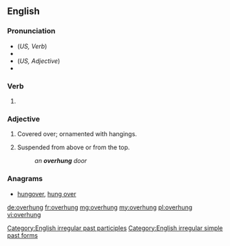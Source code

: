 ==English==

===Pronunciation===
* (''US, Verb'') {{IPA|/oʊvərˈhʌŋ/|lang=en}}
* {{rhymes|ʌŋ|lang=en}}
* (''US, Adjective'') {{IPA|/ˈoʊvərˌhʌŋ/|lang=en}}
* {{audio|en-us-overhung.ogg|Audio (US, verb)|lang=en}}

===Verb===
{{head|en|verb form}}

# {{en-past of|overhang}}

===Adjective===
{{en-adj|-}}

# Covered over; ornamented with hangings.
#: {{rfquotek|Carlyle}}
# Suspended from above or from the top.
#: ''an '''overhung''' door''

===Anagrams===
* [[hungover#English|hungover]], [[hung over#English|hung over]]

[[Category:English irregular past participles]]
[[Category:English irregular simple past forms]]

[[de:overhung]]
[[fr:overhung]]
[[mg:overhung]]
[[my:overhung]]
[[pl:overhung]]
[[vi:overhung]]